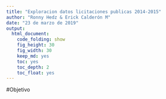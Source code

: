 ```yaml
---
title: "Exploracion datos licitaciones publicas 2014-2015"
author: "Ronny Hedz & Erick Calderón M"
date: "23 de marzo de 2019"
output: 
  html_document:
    code_folding: show
    fig_height: 30
    fig_width: 30
    keep_md: yes
    toc: yes
    toc_depth: 2
    toc_float: yes
---
```


#Objetivo

